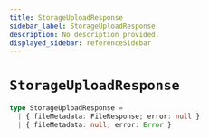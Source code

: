 ```yaml
---
title: StorageUploadResponse
sidebar_label: StorageUploadResponse
description: No description provided.
displayed_sidebar: referenceSidebar
---
```


# `StorageUploadResponse`

```ts
type StorageUploadResponse =
  | { fileMetadata: FileResponse; error: null }
  | { fileMetadata: null; error: Error }
```
